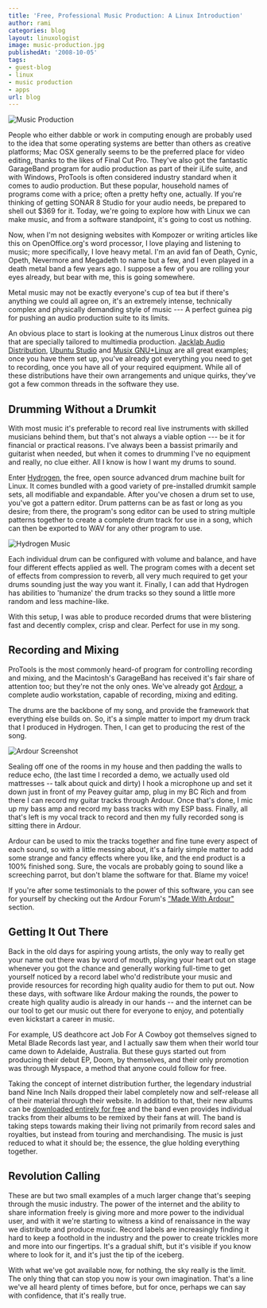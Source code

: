 ```yaml
---
title: 'Free, Professional Music Production: A Linux Introduction'
author: rami
categories: blog
layout: linuxologist
image: music-production.jpg
publishedAt: '2008-10-05'
tags:
- guest-blog
- linux
- music production
- apps
url: blog
---
```


![Music Production](/assets/images/content/blog/music-production.jpg)

People who either dabble or work in computing enough are probably used to the idea that some operating systems are better than others as creative platforms; Mac OSX generally seems to be the preferred place for video editing, thanks to the likes of Final Cut Pro. They've also got the fantastic GarageBand program for audio production as part of their iLife suite, and with Windows, ProTools is often considered industry standard when it comes to audio production. But these popular, household names of programs come with a price; often a pretty hefty one, actually. If you're thinking of getting SONAR 8 Studio for your audio needs, be prepared to shell out $369 for it. Today, we're going to explore how with Linux we can make music, and from a software standpoint, it's going to cost us nothing.

Now, when I'm not designing websites with Kompozer or writing articles like this on OpenOffice.org's word processor, I love playing and listening to music; more specifically, I love heavy metal. I'm an avid fan of Death, Cynic, Opeth, Nevermore and Megadeth to name but a few, and I even played in a death metal band a few years ago. I suppose a few of you are rolling your eyes already, but bear with me, this is going somewhere.

Metal music may not be exactly everyone's cup of tea but if there's anything we could all agree on, it's an extremely intense, technically complex and physically demanding style of music --- A perfect guinea pig for pushing an audio production suite to its limits.

An obvious place to start is looking at the numerous Linux distros out there that are specially tailored to multimedia production. [Jacklab Audio Distribution](http://www.jacklab.org), [Ubuntu Studio](http://ubuntu-studio.org) and [Musix GNU+Linux](http://musix.org.ar) are all great examples; once you have them set up, you've already got everything you need to get to recording, once you have all of your required equipment. While all of these distributions have their own arrangements and unique quirks, they've got a few common threads in the software they use.

## Drumming Without a Drumkit

With most music it's preferable to record real live instruments with skilled musicians behind them, but that's not always a viable option --- be it for financial or practical reasons. I've always been a bassist primarily and guitarist when needed, but when it comes to drumming I've no equipment and really, no clue either. All I know is how I want my drums to sound.

Enter [Hydrogen](http://www.hydrogen-music.org), the free, open source advanced drum machine built for Linux. It comes bundled with a good variety of pre-installed drumkit sample sets, all modifiable and expandable. After you've chosen a drum set to use, you've got a pattern editor. Drum patterns can be as fast or long as you desire; from there, the program's song editor can be used to string multiple patterns together to create a complete drum track for use in a song, which can then be exported to WAV for any other program to use.

![Hydrogen Music](/assets/images/content/blog/hydrogen.png)

Each individual drum can be configured with volume and balance, and have four different effects applied as well. The program comes with a decent set of effects from compression to reverb, all very much required to get your drums sounding just the way you want it. Finally, I can add that Hydrogen has abilities to 'humanize' the drum tracks so they sound a little more random and less machine-like.

With this setup, I was able to produce recorded drums that were blistering fast and decently complex, crisp and clear. Perfect for use in my song.

## Recording and Mixing

ProTools is the most commonly heard-of program for controlling recording and mixing, and the Macintosh's GarageBand has received it's fair share of attention too; but they're not the only ones. We've already got [Ardour](http://www.ardour.org), a complete audio workstation, capable of recording, mixing and editing.

The drums are the backbone of my song, and provide the framework that everything else builds on. So, it's a simple matter to import my drum track that I produced in Hydrogen. Then, I can get to producing the rest of the song.

![Ardour Screenshot](/assets/images/content/blog/ardour-25-small.png)

Sealing off one of the rooms in my house and then padding the walls to reduce echo, (the last time I recorded a demo, we actually used old mattresses -- talk about quick and dirty) I hook a microphone up and set it down just in front of my Peavey guitar amp, plug in my BC Rich and from there I can record my guitar tracks through Ardour. Once that's done, I mic up my bass amp and record my bass tracks with my ESP bass. Finally, all that's left is my vocal track to record and then my fully recorded song is sitting there in Ardour.

Ardour can be used to mix the tracks together and fine tune every aspect of each sound, so with a little messing about, it's a fairly simple matter to add some strange and fancy effects where you like, and the end product is a 100% finished song. Sure, the vocals are probably going to sound like a screeching parrot, but don't blame the software for that. Blame my voice!

If you're after some testimonials to the power of this software, you can see for yourself by checking out the Ardour Forum's ["Made With Ardour"](http://www.ardour.org/forum/9) section.

## Getting It Out There

Back in the old days for aspiring young artists, the only way to really get your name out there was by word of mouth, playing your heart out on stage whenever you got the chance and generally working full-time to get yourself noticed by a record label who'd redistribute your music and provide resources for recording high quality audio for them to put out. Now these days, with software like Ardour making the rounds, the power to create high quality audio is already in our hands -- and the internet can be our tool to get our music out there for everyone to enjoy, and potentially even kickstart a career in music.

For example, US deathcore act Job For A Cowboy got themselves signed to Metal Blade Records last year, and I actually saw them when their world tour came down to Adelaide, Australia. But these guys started out from producing their debut EP, Doom, by themselves, and their only promotion was through Myspace, a method that anyone could follow for free.

Taking the concept of internet distribution further, the legendary industrial band Nine Inch Nails dropped their label completely now and self-release all of their material through their website. In addition to that, their new albums can be [downloaded entirely for free](http://dl.nin.com/theslip/signup) and the band even provides individual tracks from their albums to be remixed by their fans at will. The band is taking steps towards making their living not primarily from record sales and royalties, but instead from touring and merchandising. The music is just reduced to what it should be; the essence, the glue holding everything together.

## Revolution Calling

These are but two small examples of a much larger change that's seeping through the music industry. The power of the internet and the ability to share information freely is giving more and more power to the individual user, and with it we're starting to witness a kind of renaissance in the way we distribute and produce music. Record labels are increasingly finding it hard to keep a foothold in the industry and the power to create trickles more and more into our fingertips. It's a gradual shift, but it's visible if you know where to look for it, and it's just the tip of the iceberg.

With what we've got available now, for nothing, the sky really is the limit. The only thing that can stop you now is your own imagination. That's a line we've all heard plenty of times before, but for once, perhaps we can say with confidence, that it's really true.
